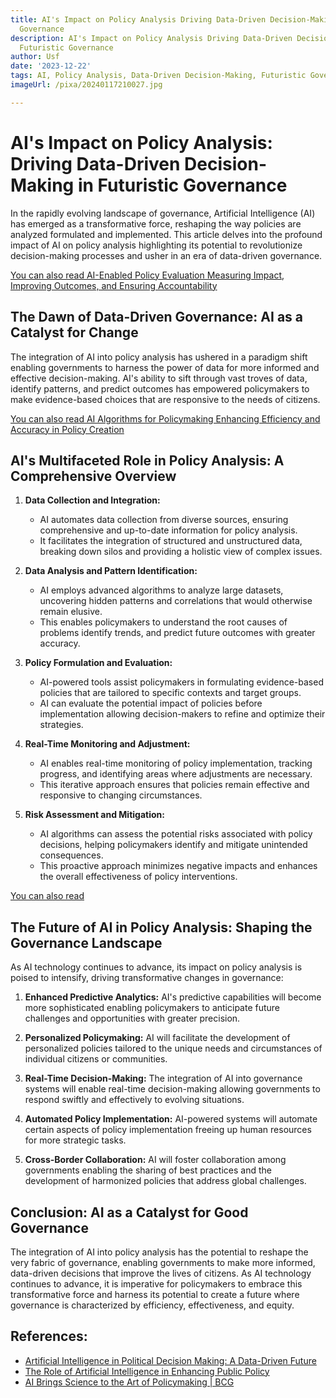 ```yaml
---
title: AI's Impact on Policy Analysis Driving Data-Driven Decision-Making in Futuristic
  Governance
description: AI's Impact on Policy Analysis Driving Data-Driven Decision-Making in
  Futuristic Governance
author: Usf
date: '2023-12-22'
tags: AI, Policy Analysis, Data-Driven Decision-Making, Futuristic Governance
imageUrl: /pixa/20240117210027.jpg

---
```

# AI's Impact on Policy Analysis: Driving Data-Driven Decision-Making in Futuristic Governance

In the rapidly evolving  landscape of governance, Artificial Intelligence (AI) has emerged as a transformative force, reshaping the way policies  are analyzed formulated and implemented. This article  delves  into the profound impact  of AI on policy analysis highlighting its potential to revolutionize decision-making processes and usher in an era of data-driven  governance.

[You can also read AI-Enabled Policy Evaluation Measuring Impact,  Improving  Outcomes, and Ensuring Accountability](AI-Enabled%20Policy%20Evaluation%20Measuring%20Impact%2C%20Improving%20Outcomes%2C%20and%20Ensuring%20Accountability)


## The Dawn of Data-Driven Governance: AI as a Catalyst  for Change

The integration of AI into policy analysis has ushered in a paradigm shift  enabling governments to harness the power of data for more informed and  effective decision-making. AI's  ability to sift  through vast troves of data, identify patterns, and predict outcomes has empowered  policymakers to make evidence-based choices that are responsive to the needs of citizens.

[You can also read AI Algorithms for Policymaking Enhancing Efficiency and  Accuracy in Policy Creation](AI%20Algorithms%20for%20Policymaking%20Enhancing%20Efficiency%20and%20Accuracy%20in%20Policy%20Creation)


## AI's Multifaceted Role in Policy Analysis: A Comprehensive Overview

1. **Data Collection and Integration:**
   - AI automates data collection from diverse sources, ensuring comprehensive  and up-to-date information  for policy analysis.
   - It facilitates the integration of structured and unstructured data, breaking down silos and providing a holistic view of complex issues.

2. **Data Analysis and Pattern Identification:**
   - AI employs advanced algorithms to analyze  large datasets, uncovering hidden patterns and correlations  that would otherwise remain elusive.
   - This enables policymakers to understand  the root causes of problems identify trends, and predict future outcomes with greater  accuracy.

3. **Policy Formulation  and Evaluation:**
    - AI-powered tools assist policymakers in formulating evidence-based policies that are tailored to specific  contexts and target groups.
    - AI can evaluate the potential impact of policies before implementation allowing decision-makers  to refine and optimize their strategies.

4. **Real-Time Monitoring and Adjustment:**
   - AI enables real-time monitoring of policy implementation, tracking progress, and identifying areas where  adjustments are necessary.
   - This iterative approach  ensures that policies remain effective and responsive to  changing circumstances.

5. **Risk Assessment and  Mitigation:**
    - AI algorithms can assess the potential risks associated with policy decisions, helping policymakers identify and mitigate unintended  consequences.
    - This proactive approach  minimizes negative impacts and enhances the overall effectiveness of  policy interventions.

[You can also read ]()


## The Future  of AI in Policy Analysis: Shaping the Governance Landscape

As AI technology continues to advance, its impact on policy analysis is poised  to intensify, driving transformative changes in governance:

1. **Enhanced Predictive Analytics:** AI's  predictive capabilities will become more  sophisticated enabling  policymakers  to anticipate future challenges and opportunities with greater precision.

2. **Personalized Policymaking:** AI will  facilitate the development of personalized policies tailored to the unique needs and circumstances of individual citizens or communities.

3. **Real-Time Decision-Making:** The integration of AI into governance systems will enable real-time decision-making allowing governments to respond swiftly and effectively to evolving situations.

4. **Automated Policy Implementation:** AI-powered systems will automate certain aspects  of policy implementation  freeing up human resources  for more strategic tasks.

5. **Cross-Border Collaboration:**  AI  will foster collaboration among governments enabling the sharing of  best practices and the development of harmonized  policies that  address global challenges.

## Conclusion: AI as a Catalyst for Good Governance

The integration of  AI into policy analysis has the potential to reshape  the very fabric of  governance, enabling  governments to make more informed, data-driven decisions that improve the lives of  citizens. As AI technology  continues to advance, it is imperative  for policymakers to embrace this transformative force  and harness its potential  to create a future where governance is characterized by efficiency, effectiveness, and equity.

## References:
- [Artificial Intelligence in Political Decision Making: A Data-Driven Future](https://medium.com/@anant3104/artificial-intelligence-in-political-decision-making-a-data-driven-future-4cec5a44c946)
- [The Role of Artificial Intelligence in Enhancing Public Policy](https://aimresearch.co/council-posts/the-role-of-artificial-intelligence-in-enhancing-public-policy)
- [AI Brings Science to the Art of Policymaking | BCG](https://www.bcg.com/publications/2021/how-artificial-intelligence-can-shape-policy-making)
